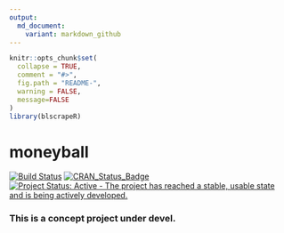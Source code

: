 ```yaml
---
output:
  md_document:
    variant: markdown_github
---
```


<!-- README.md is generated from README.Rmd. Please edit that file -->

```r
knitr::opts_chunk$set(
  collapse = TRUE,
  comment = "#>",
  fig.path = "README-",
  warning = FALSE,
  message=FALSE
)
library(blscrapeR)
```
# moneyball
[![Build Status](https://travis-ci.org/keberwein/usmapR.png?branch=master)](https://travis-ci.org/keberwein/moneyball)
[![CRAN_Status_Badge](http://www.r-pkg.org/badges/version/moneyball)](http://www.r-pkg.org/badges/version/moneyball)
[![Project Status: Active - The project has reached a stable, usable state and is being actively developed.](http://www.repostatus.org/badges/latest/concept.svg)](http://www.repostatus.org/#concept)

### This is a concept project under devel.

